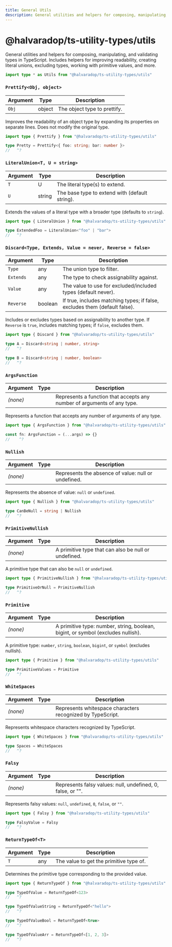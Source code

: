 ```yaml
---
title: General Utils
description: General utilities and helpers for composing, manipulating, and validating types in TypeScript. Includes helpers for improving readability, creating literal unions, excluding types, working with primitive values, and more.
---
```


# @halvaradop/ts-utility-types/utils

General utilities and helpers for composing, manipulating, and validating types in TypeScript. Includes helpers for improving readability, creating literal unions, excluding types, working with primitive values, and more.

```ts
import type * as Utils from "@halvaradop/ts-utility-types/utils"
```

### `Prettify<Obj, object>`

| Argument | Type   | Description                  |
| -------- | ------ | ---------------------------- |
| `Obj`    | object | The object type to prettify. |

Improves the readability of an object type by expanding its properties on separate lines. Does not modify the original type.

```ts twoslash
import type { Prettify } from "@halvaradop/ts-utility-types/utils"

type Pretty = Prettify<{ foo: string; bar: number }>
//   ^?
```

### `LiteralUnion<T, U = string>`

| Argument | Type   | Description                                    |
| -------- | ------ | ---------------------------------------------- |
| `T`      | U      | The literal type(s) to extend.                 |
| `U`      | string | The base type to extend with (default string). |

Extends the values of a literal type with a broader type (defaults to `string`).

```ts twoslash
import type { LiteralUnion } from "@halvaradop/ts-utility-types/utils"

type ExtendedFoo = LiteralUnion<"foo" | "bar">
//   ^?
```

### `Discard<Type, Extends, Value = never, Reverse = false>`

| Argument  | Type    | Description                                                                |
| --------- | ------- | -------------------------------------------------------------------------- |
| `Type`    | any     | The union type to filter.                                                  |
| `Extends` | any     | The type to check assignability against.                                   |
| `Value`   | any     | The value to use for excluded/included types (default never).              |
| `Reverse` | boolean | If true, includes matching types; if false, excludes them (default false). |

Includes or excludes types based on assignability to another type. If `Reverse` is `true`, includes matching types; if `false`, excludes them.

```ts twoslash
import type { Discard } from "@halvaradop/ts-utility-types/utils"

type A = Discard<string | number, string>
//   ^?

type B = Discard<string | number, boolean>
//   ^?
```

### `ArgsFunction`

| Argument | Type | Description                                                             |
| -------- | ---- | ----------------------------------------------------------------------- |
| _(none)_ |      | Represents a function that accepts any number of arguments of any type. |

Represents a function that accepts any number of arguments of any type.

```ts twoslash
import type { ArgsFunction } from "@halvaradop/ts-utility-types/utils"

const fn: ArgsFunction = (...args) => {}
//    ^?
```

### `Nullish`

| Argument | Type | Description                                         |
| -------- | ---- | --------------------------------------------------- |
| _(none)_ |      | Represents the absence of value: null or undefined. |

Represents the absence of value: `null` or `undefined`.

```ts twoslash
import type { Nullish } from "@halvaradop/ts-utility-types/utils"

type CanBeNull = string | Nullish
//   ^?
```

### `PrimitiveNullish`

| Argument | Type | Description                                          |
| -------- | ---- | ---------------------------------------------------- |
| _(none)_ |      | A primitive type that can also be null or undefined. |

A primitive type that can also be `null` or `undefined`.

```ts twoslash
import type { PrimitiveNullish } from "@halvaradop/ts-utility-types/utils"

type PrimitiveOrNull = PrimitiveNullish
//   ^?
```

### `Primitive`

| Argument | Type | Description                                                                      |
| -------- | ---- | -------------------------------------------------------------------------------- |
| _(none)_ |      | A primitive type: number, string, boolean, bigint, or symbol (excludes nullish). |

A primitive type: `number`, `string`, `boolean`, `bigint`, or `symbol` (excludes nullish).

```ts twoslash
import type { Primitive } from "@halvaradop/ts-utility-types/utils"

type PrimitiveValues = Primitive
//   ^?
```

### `WhiteSpaces`

| Argument | Type | Description                                                |
| -------- | ---- | ---------------------------------------------------------- |
| _(none)_ |      | Represents whitespace characters recognized by TypeScript. |

Represents whitespace characters recognized by TypeScript.

```ts twoslash
import type { WhiteSpaces } from "@halvaradop/ts-utility-types/utils"

type Spaces = WhiteSpaces
//   ^?
```

### `Falsy`

| Argument | Type | Description                                                |
| -------- | ---- | ---------------------------------------------------------- |
| _(none)_ |      | Represents falsy values: null, undefined, 0, false, or "". |

Represents falsy values: `null`, `undefined`, `0`, `false`, or `""`.

```ts twoslash
import type { Falsy } from "@halvaradop/ts-utility-types/utils"

type FalsyValue = Falsy
//   ^?
```

### `ReturnTypeOf<T>`

| Argument | Type | Description                             |
| -------- | ---- | --------------------------------------- |
| `T`      | any  | The value to get the primitive type of. |

Determines the primitive type corresponding to the provided value.

```ts twoslash
import type { ReturnTypeOf } from "@halvaradop/ts-utility-types/utils"

type TypeOfValue = ReturnTypeOf<123>
//   ^?

type TypeOfValueString = ReturnTypeOf<"hello">
//   ^?

type TypeOfValueBool = ReturnTypeOf<true>
//   ^?

type TypeOfValueArr = ReturnTypeOf<[1, 2, 3]>
//   ^?
```
